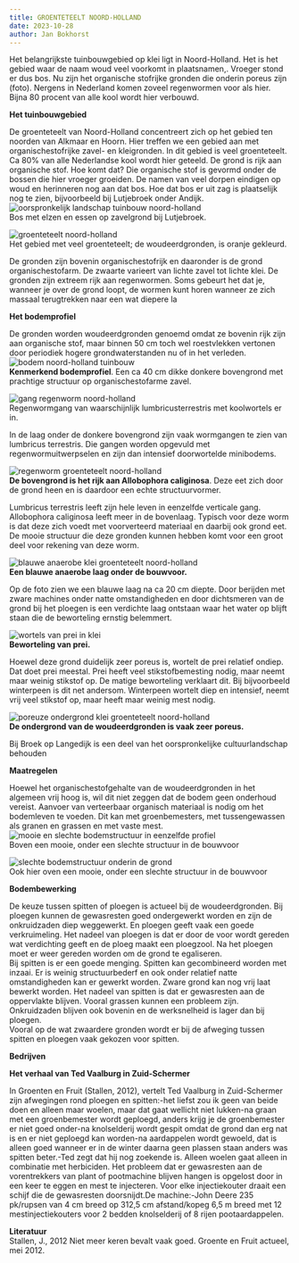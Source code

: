 ```yaml
---
title: GROENTETEELT NOORD-HOLLAND
date: 2023-10-28
author: Jan Bokhorst
---
```



Het belangrijkste tuinbouwgebied op klei ligt in Noord-Holland. Het is het gebied waar de naam woud veel voorkomt in plaatsnamen,. Vroeger stond er dus bos. Nu zijn het organische stofrijke gronden die onderin poreus zijn (foto). Nergens in Nederland komen zoveel regenwormen voor als hier. Bijna 80 procent van alle kool wordt hier verbouwd. 


**Het tuinbouwgebied**  

De groenteteelt van Noord-Holland concentreert zich op het gebied ten noorden van Alkmaar en Hoorn. Hier treffen we een gebied aan met organischestofrijke zavel- en kleigronden. In dit gebied is veel groenteteelt. Ca 80% van alle Nederlandse kool wordt hier geteeld. De grond is rijk aan organische stof. Hoe komt dat? Die organische stof is gevormd onder de bossen die hier vroeger groeiden. De namen van veel dorpen eindigen op woud en herinneren nog aan dat bos. Hoe dat bos er uit zag is plaatselijk nog te zien, bijvoorbeeld bij Lutjebroek onder Andijk.   
![oorspronkelijk landschap tuinbouw noord-holland](../img/IMG_4530(Small)-1920w.jpg)   
Bos met elzen en essen op zavelgrond bij Lutjebroek.


![groenteteelt noord-holland](../img/kaartwoudeerd-1920w.jpg)   
Het gebied met veel groenteteelt; de woudeerdgronden, is oranje gekleurd.

De gronden zijn bovenin organischestofrijk en daaronder is de grond organischestofarm. De zwaarte varieert van lichte zavel tot lichte klei. De gronden zijn extreem rijk aan regenwormen. Soms gebeurt het dat je, wanneer je over de grond loopt, de wormen kunt horen wanneer ze zich massaal terugtrekken naar een wat diepere la

**Het bodemprofiel**  

De gronden worden woudeerdgronden genoemd omdat ze bovenin rijk zijn aan organische stof, maar binnen 50 cm toch wel roestvlekken vertonen door periodiek hogere grondwaterstanden nu of in het verleden.   
![bodem noord-holland tuinbouw](../img/Img5840(Small)-1920w.jpg)   
**Kenmerkend bodemprofiel**. Een ca 40 cm dikke donkere bovengrond met prachtige structuur op organischestofarme zavel.


![gang regenworm noord-holland](../img/3_34regenwganglumbterrImg5872(Small)-1920w.jpg)   
Regenwormgang van waarschijnlijk lumbricusterrestris met koolwortels er in.

In de laag onder de donkere bovengrond zijn vaak wormgangen te zien van lumbricus terrestris. Die gangen worden opgevuld met regenwormuitwerpselen en zijn dan intensief doorwortelde minibodems.


![regenworm groenteteelt noord-holland](../img/broekoplangedijk034(Small)-1920w.jpg)   
**De bovengrond is het rijk aan Allobophora caliginosa**. Deze eet zich door de grond heen en is daardoor een echte structuurvormer.

Lumbricus terrestris leeft zijn hele leven in eenzelfde verticale gang. Allobophora caliginosa leeft meer in de bovenlaag. Typisch voor deze worm is dat deze zich voedt met voorverteerd materiaal en daarbij ook grond eet. De mooie structuur die deze gronden kunnen hebben komt voor een groot deel voor rekening van deze worm.


![blauwe anaerobe klei groenteteelt noord-holland](../img/4_5Img6218(Small)-1920w.jpg)   
**Een blauwe anaerobe laag onder de bouwvoor.**

Op de foto zien we een blauwe laag na ca 20 cm diepte. Door berijden met zware machines onder natte omstandigheden en door dichtsmeren van de grond bij het ploegen is een verdichte laag ontstaan waar het water op blijft staan die de beworteling ernstig belemmert.


![wortels van prei in klei](../img/282organisch(Small)-1920w.jpg)   
**Beworteling van prei.**

Hoewel deze grond duidelijk zeer poreus is, wortelt de prei relatief ondiep. Dat doet prei meestal. Prei heeft veel stikstofbemesting nodig, maar neemt maar weinig stikstof op. De matige beworteling verklaart dit. Bij bijvoorbeeld winterpeen is dit net andersom. Winterpeen wortelt diep en intensief, neemt vrij veel stikstof op, maar heeft maar weinig mest nodig.


![poreuze ondergrond klei groenteteelt noord-holland](../img/4_28img5811small_custom-1920w.jpg)   
**De ondergrond van de woudeerdgronden is vaak zeer poreus.** 

Bij Broek op Langedijk is een deel van het oorspronkelijke cultuurlandschap behouden

**Maatregelen**



Hoewel het organischestofgehalte van de woudeerdgronden in het algemeen vrij hoog is, wil dit niet zeggen dat de bodem geen onderhoud vereist. Aanvoer van verteerbaar organisch materiaal is nodig om het bodemleven te voeden. Dit kan met groenbemesters, met tussengewassen als granen en grassen en met vaste mest.   
![mooie en slechte bodemstructuur in eenzelfde profiel](../img/Img5864(Small)-1920w.jpg)   
Boven een mooie, onder een slechte structuur in de bouwvoor


![slechte bodemstructuur onderin de grond](../img/Img5865(Small)-1920w.jpg)   
Ook hier oven een mooie, onder een slechte structuur in de bouwvoor

**Bodembewerking**

De keuze tussen spitten of ploegen is actueel bij de woudeerdgronden. Bij ploegen kunnen de gewasresten goed ondergewerkt worden en zijn de onkruidzaden diep weggewerkt. En ploegen geeft vaak een goede verkruimeling. Het nadeel van ploegen is dat er door de voor wordt gereden wat verdichting geeft en de ploeg maakt een ploegzool. Na het ploegen moet er weer gereden worden om de grond te egaliseren.  
Bij spitten is er een goede menging. Spitten kan gecombineerd worden met inzaai. Er is weinig structuurbederf en ook onder relatief natte omstandigheden kan er gewerkt worden. Zware grond kan nog vrij laat bewerkt worden. Het nadeel van spitten is dat er gewasresten aan de oppervlakte blijven. Vooral grassen kunnen een probleem zijn. Onkruidzaden blijven ook bovenin en de werksnelheid is lager dan bij ploegen.  
Vooral op de wat zwaardere gronden wordt er bij de afweging tussen spitten en ploegen vaak gekozen voor spitten. 

**Bedrijven**  

**Het verhaal van Ted Vaalburg in Zuid-Schermer**

In Groenten en Fruit (Stallen, 2012), vertelt Ted Vaalburg in Zuid-Schermer zijn afwegingen rond ploegen en spitten:-het liefst zou ik geen van beide doen en alleen maar woelen, maar dat gaat wellicht niet lukken-na graan met een groenbemester wordt geploegd, anders krijg je de groenbemester er niet goed onder-na knolselderij wordt gespit omdat de grond dan erg nat is en er niet geploegd kan worden-na aardappelen wordt gewoeld, dat is alleen goed wanneer er in de winter daarna geen plassen staan anders was spitten beter.-Ted zegt dat hij nog zoekende is. Alleen woelen gaat alleen in combinatie met herbiciden. Het probleem dat er gewasresten aan de vorentrekkers van plant of pootmachine blijven hangen is opgelost door in een keer te eggen en mest te injecteren. Voor elke injectiekouter draait een schijf die de gewasresten doorsnijdt.De machine:-John Deere 235 pk/rupsen van 4 cm breed op 312,5 cm afstand/kopeg 6,5 m breed met 12 mestinjectiekouters voor 2 bedden knolselderij of 8 rijen pootaardappelen. 

**Literatuur**  
Stallen, J., 2012 Niet meer keren bevalt vaak goed. Groente en Fruit actueel, mei 2012.

